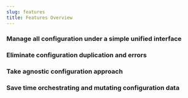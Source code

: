 ```yaml
---
slug: features
title: Features Overview
---
```


### Manage all configuration under a simple unified interface

### Eliminate configuration duplication and errors

### Take agnostic configuration approach

### Save time orchestrating and mutating configuration data
